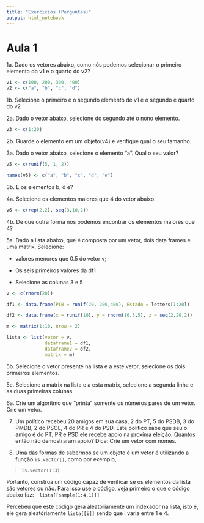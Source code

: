 ```yaml
---
title: "Exercicios (Perguntas)"
output: html_notebook
---
```


# Aula 1

1a. Dado os vetores abaixo, como nós podemos selecionar o primeiro elemento do v1 e o quarto do v2?

```r
v1 <- c(100, 200, 300, 400)
v2 <- c("a", "b", "c", "d")
```

1b. Selecione o primeiro e o segundo elemento de v1 e o segundo e quarto do v2

2a. Dado o vetor abaixo, selecione do segundo até o nono elemento. 

```r
v3 <- c(1:20)
```

2b. Guarde o elemento em um objeto(v4) e verifique qual o seu tamanho.

3a. Dado o vetor abaixo, selecione o elemento "a". Qual o seu valor?

```r
v5 <- c(runif(5, 1, 2))

names(v5) <- c("a", "b", "c", "d", "e")
```

3b. E os elementos b, d e?

4a. Selecione os elementos maiores que 4 do vetor abaixo.

```r
v6 <- c(rep(2,2), seq(3,10,2))
```

4b. De que outra forma nos podemos encontrar os elementos maiores que 4?

5a. Dado a lista abaixo, que é composta por um vetor, dois data frames e uma matrix. Selecione:

- valores menores que 0.5 do vetor v;

- Os seis primeiros valores da df1

- Selecione as colunas 3 e 5

```r
v <- c(rnorm(20))

df1 <- data.frame(PIB = runif(20, 200,400), Estado = letters[1:20])

df2 <- data.frame(x = runif(10), y = rnorm(10,3,5), z = seq(2,20,2))

m <- matrix(1:10, nrow = 2)

lista <- list(vetor = v,
              dataframe1 = df1,
              dataframe2 = df2,
              matrix = m)
```

5b. Selecione o vetor presente na lista e a este vetor, selecione os dois primeiros elementos.

5c. Selecione a matrix na lista e a esta matrix, selecione a segunda linha e as duas primeiras colunas.

6a. Crie um algoritmo que "printa" somente os números pares de um vetor. Crie um vetor.

7.  Um político recebeu 20 amigos em sua casa, 2 do PT, 5 do PSDB, 3 do PMDB, 2 do PSOL, 4 do PR e 4 do PSD. Este político sabe que seu o amigo é do PT, PR e PSD ele recebe apoio na proxíma eleição. Quantos então não demostraram apoio? Dica: Crie um vetor com nomes.

8. Uma das formas de sabermos se um objeto é um vetor é utilizando a função `is.vector()`, como por exemplo,

> `is.vector(1:3)`

Portanto, construa um código capaz de verificar se os elementos da lista são vetores ou não. Para isso use o código, veja primeiro o que o código abaixo faz:
- `lista[[sample(1:4,1)]]`  

Percebeu que este código gera aleatóriamente um indexador na lista, isto é, ele gera aleatóriamente `lista[[i]]` sendo que i varia entre 1 e 4.



